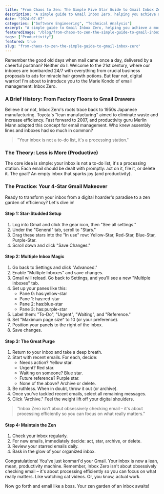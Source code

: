 ```yaml
---
title: "From Chaos to Zen: The Simple Five Star Guide to Gmail Inbox Zero"
description: "A simple guide to Gmail Inbox Zero, helping you achieve a more productive and zen inbox."
date: "2024-07-07"
categories: ["Software Engineering", "Technical Analysis"]
excerpt: "A simple guide to Gmail Inbox Zero, helping you achieve a more productive and zen inbox."
featuredImage: "/blog/from-chaos-to-zen-the-simple-guide-to-gmail-inbox-zero.jpg"
tags: ["Productivity"]
featured: true
slug: "from-chaos-to-zen-the-simple-guide-to-gmail-inbox-zero"
---
```


Remember the good old days when mail came once a day, delivered by a cheerful postman? Neither do I. Welcome to the 21st century, where our inboxes are bombarded 24/7 with everything from crucial business proposals to ads for miracle hair growth potions. But fear not, digital warrior! I'm about to introduce you to the Marie Kondo of email management: Inbox Zero.

### A Brief History: From Factory Floors to Gmail Drawers

Believe it or not, Inbox Zero's roots trace back to 1950s Japanese manufacturing. Toyota's "lean manufacturing" aimed to eliminate waste and increase efficiency. Fast forward to 2007, and productivity guru Merlin Mann adapted this concept for email management. Who knew assembly lines and inboxes had so much in common?

> "Your inbox is not a to-do list, it's a processing station."

### The Theory: Less is More (Productive)

The core idea is simple: your inbox is not a to-do list, it's a processing station. Each email should be dealt with promptly: act on it, file it, or delete it. The goal? An empty inbox that sparks joy (and productivity).

### The Practice: Your 4-Star Gmail Makeover

Ready to transform your inbox from a digital hoarder's paradise to a zen garden of efficiency? Let's dive in!

#### Step 1: Star-Studded Setup

1. Log into Gmail and click the gear icon, then "See all settings."
2. Under the "General" tab, scroll to "Stars."
3. Drag these stars into the "In use" row: Yellow-Star, Red-Star, Blue-Star, Purple-Star.
4. Scroll down and click "Save Changes."

#### Step 2: Multiple Inbox Magic

1. Go back to Settings and click "Advanced."
2. Enable "Multiple Inboxes" and save changes.
3. Gmail will reload. Go back to Settings, and you'll see a new "Multiple Inboxes" tab.
4. Set up your panes like this:
   - Pane 0: has:yellow-star
   - Pane 1: has:red-star
   - Pane 2: has:blue-star
   - Pane 3: has:purple-star
5. Label them: "To-Do", "Urgent", "Waiting", and "Reference."
6. Set "Maximum page size" to 10 (or your preference).
7. Position your panels to the right of the inbox.
8. Save changes.

#### Step 3: The Great Purge

1. Return to your inbox and take a deep breath.
2. Start with recent emails. For each, decide:
   - Needs action? Yellow star.
   - Urgent? Red star.
   - Waiting on someone? Blue star.
   - Future reference? Purple star.
   - None of the above? Archive or delete.
3. Be ruthless. When in doubt, throw it out (or archive).
4. Once you've tackled recent emails, select all remaining messages.
5. Click "Archive." Feel the weight lift off your digital shoulders.

> "Inbox Zero isn't about obsessively checking email – it's about processing efficiently so you can focus on what really matters."

#### Step 4: Maintain the Zen

1. Check your inbox regularly.
2. For new emails, immediately decide: act, star, archive, or delete.
3. Review your starred emails daily.
4. Bask in the glow of your organized inbox.

Congratulations! You've just konmari'd your Gmail. Your inbox is now a lean, mean, productivity machine. Remember, Inbox Zero isn't about obsessively checking email – it's about processing efficiently so you can focus on what really matters. Like watching cat videos. Or, you know, actual work.

Now go forth and email like a boss. Your zen garden of an inbox awaits!
